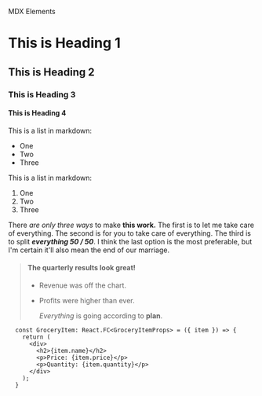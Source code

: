 MDX Elements

# This is Heading 1

## This is Heading 2

### This is Heading 3

#### This is Heading 4

This is a list in markdown:

- One
- Two
- Three

This is a list in markdown:

1. One
2. Two
3. Three

There _are only three ways_ to make **this work.** <InlineCode>The first is to let</InlineCode> me take care of everything.
The second is for you to take care of everything. The third is to split **_everything 50 / 50_**.
I think the last option is the most preferable, but I'm certain it'll also mean the end of our marriage.

> #### The quarterly results look great!
>
> - Revenue was off the chart.
> - Profits were higher than ever.
>
>   _Everything_ is going according to **plan**.

```
  const GroceryItem: React.FC<GroceryItemProps> = ({ item }) => {
    return (
      <div>
        <h2>{item.name}</h2>
        <p>Price: {item.price}</p>
        <p>Quantity: {item.quantity}</p>
      </div>
    );
  }
```
